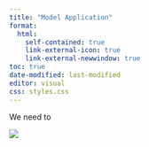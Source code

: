 ```yaml
---
title: "Model Application"
format:
  html:
    self-contained: true
    link-external-icon: true
    link-external-newwindow: true
toc: true
date-modified: last-modified
editor: visual
css: styles.css
---
```


We need to

![](Figures/Applications_risk.jpg)
